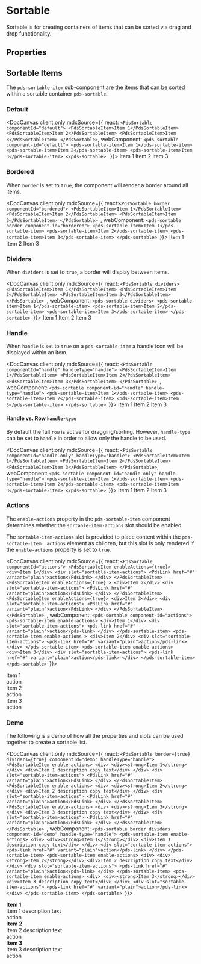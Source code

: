
# Sortable

Sortable is for creating containers of items that can be sorted via drag and drop functionality.

## Properties

<DocArgsTable componentName='pds-sortable' docSource={components} />

## Sortable Items

The `pds-sortable-item` sub-component are the items that can be sorted within a sortable container `pds-sortable`.

<DocArgsTable componentName='pds-sortable-item' docSource={components} />

### Default

<DocCanvas client:only mdxSource={{
  react: `<PdsSortable componentId="default">
  <PdsSortableItem>Item 1</PdsSortableItem>
  <PdsSortableItem>Item 2</PdsSortableItem>
  <PdsSortableItem>Item 3</PdsSortableItem>
</PdsSortable>`,
  webComponent: `<pds-sortable component-id="default">
  <pds-sortable-item>Item 1</pds-sortable-item>
  <pds-sortable-item>Item 2</pds-sortable-item>
  <pds-sortable-item>Item 3</pds-sortable-item>
</pds-sortable>
`
}}>
  <pds-sortable component-id="default">
    <pds-sortable-item>Item 1</pds-sortable-item>
    <pds-sortable-item>Item 2</pds-sortable-item>
    <pds-sortable-item>Item 3</pds-sortable-item>
  </pds-sortable>
</DocCanvas>

### Bordered

When `border` is set to `true`, the component will render a border around all items.

<DocCanvas client:only mdxSource={{
  react:`<PdsSortable border componentId="bordered">
  <PdsSortableItem>Item 1</PdsSortableItem>
  <PdsSortableItem>Item 2</PdsSortableItem>
  <PdsSortableItem>Item 3</PdsSortableItem>
</PdsSortable>
  `,
  webComponent: `<pds-sortable border component-id="bordered">
  <pds-sortable-item>Item 1</pds-sortable-item>
  <pds-sortable-item>Item 2</pds-sortable-item>
  <pds-sortable-item>Item 3</pds-sortable-item>
</pds-sortable>
`}}>
  <pds-sortable border component-id="bordered">
    <pds-sortable-item>Item 1</pds-sortable-item>
    <pds-sortable-item>Item 2</pds-sortable-item>
    <pds-sortable-item>Item 3</pds-sortable-item>
  </pds-sortable>
</DocCanvas>

### Dividers

When `dividers` is set to `true`, a border will display between items.

<DocCanvas client:only mdxSource={{
  react: `<PdsSortable dividers>
  <PdsSortableItem>Item 1</PdsSortableItem>
  <PdsSortableItem>Item 2</PdsSortableItem>
  <PdsSortableItem>Item 3</PdsSortableItem>
</PdsSortable>
  `,
  webComponent: `<pds-sortable dividers>
  <pds-sortable-item>Item 1</pds-sortable-item>
  <pds-sortable-item>Item 2</pds-sortable-item>
  <pds-sortable-item>Item 3</pds-sortable-item>
</pds-sortable>
`}}>
  <pds-sortable dividers>
    <pds-sortable-item>Item 1</pds-sortable-item>
    <pds-sortable-item>Item 2</pds-sortable-item>
    <pds-sortable-item>Item 3</pds-sortable-item>
  </pds-sortable>
</DocCanvas>

### Handle

When `handle` is set to `true` on a `pds-sortable-item` a handle icon will be displayed within an item.

<DocCanvas client:only mdxSource={{
  react: `<PdsSortable componentId="handle" handleType="handle">
  <PdsSortableItem>Item 1</PdsSortableItem>
  <PdsSortableItem>Item 2</PdsSortableItem>
  <PdsSortableItem>Item 3</PdsSortableItem>
</PdsSortable>
  `,
  webComponent: `<pds-sortable component-id="handle" handle-type="handle">
  <pds-sortable-item>Item 1</pds-sortable-item>
  <pds-sortable-item>Item 2</pds-sortable-item>
  <pds-sortable-item>Item 3</pds-sortable-item>
</pds-sortable>
`}}>
  <pds-sortable component-id="handle" handle-type="handle">
    <pds-sortable-item>Item 1</pds-sortable-item>
    <pds-sortable-item>Item 2</pds-sortable-item>
    <pds-sortable-item>Item 3</pds-sortable-item>
  </pds-sortable>
</DocCanvas>

#### Handle vs. Row `handle-type`
By default the full `row` is active for dragging/sorting. However, `handle-type` can be set to `handle` in order to allow only the handle to be used.

<DocCanvas client:only mdxSource={{
  react: `<PdsSortable componentId="handle-only" handleType="handle">
  <PdsSortableItem>Item 1</PdsSortableItem>
  <PdsSortableItem>Item 2</PdsSortableItem>
  <PdsSortableItem>Item 3</PdsSortableItem>
</PdsSortable>`,
  webComponent: `<pds-sortable component-id="handle-only" handle-type="handle">
  <pds-sortable-item>Item 1</pds-sortable-item>
  <pds-sortable-item>Item 2</pds-sortable-item>
  <pds-sortable-item>Item 3</pds-sortable-item>
</pds-sortable>
`}}>
  <pds-sortable component-id="handle-only" handle-type="handle">
    <pds-sortable-item>Item 1</pds-sortable-item>
    <pds-sortable-item>Item 2</pds-sortable-item>
    <pds-sortable-item>Item 3</pds-sortable-item>
  </pds-sortable>
</DocCanvas>

### Actions

The `enable-actions` property in the `pds-sortable-item` component determines whether the `sortable-item-actions` slot should be enabled.

The `sortable-item-actions` slot is provided to place content within the `pds-sortable-item__actions` element as children, but this slot is only rendered if the `enable-actions` property is set to `true`.

<DocCanvas client:only mdxSource={{
  react: `<PdsSortable componentId="actions">
  <PdsSortableItem enableActions={true}>
    <div>Item 1</div>
    <div slot="sortable-item-actions">
      <PdsLink href="#" variant="plain">action</PdsLink>
    </div>
  </PdsSortableItem>
  <PdsSortableItem enableActions={true} >
    <div>Item 2</div>
    <div slot="sortable-item-actions">
      <PdsLink href="#" variant="plain">action</PdsLink>
    </div>
  </PdsSortableItem>
  <PdsSortableItem enableActions={true}>
    <div>Item 3</div>
    <div slot="sortable-item-actions">
      <PdsLink href="#" variant="plain">action</PdsLink>
    </div>
  </PdsSortableItem>
</PdsSortable>
  `,
  webComponent: `<pds-sortable component-id="actions">
  <pds-sortable-item enable-actions>
    <div>Item 1</div>
    <div slot="sortable-item-actions">
      <pds-link href="#" variant="plain">action</pds-link>
    </div>
  </pds-sortable-item>
  <pds-sortable-item enable-actions >
    <div>Item 2</div>
    <div slot="sortable-item-actions">
      <pds-link href="#" variant="plain">action</pds-link>
    </div>
  </pds-sortable-item>
  <pds-sortable-item enable-actions>
    <div>Item 3</div>
    <div slot="sortable-item-actions">
      <pds-link href="#" variant="plain">action</pds-link>
    </div>
  </pds-sortable-item>
</pds-sortable>
`}}>
  <pds-sortable component-id="actions">
    <pds-sortable-item enable-actions>
      <div>Item 1</div>
      <div slot="sortable-item-actions">
        <pds-link href="#" variant="plain">action</pds-link>
      </div>
    </pds-sortable-item>
    <pds-sortable-item enable-actions >
      <div>Item 2</div>
      <div slot="sortable-item-actions">
        <pds-link href="#" variant="plain">action</pds-link>
      </div>
    </pds-sortable-item>
    <pds-sortable-item enable-actions>
      <div>Item 3</div>
      <div slot="sortable-item-actions">
        <pds-link href="#" variant="plain">action</pds-link>
      </div>
    </pds-sortable-item>
  </pds-sortable>
</DocCanvas>

### Demo

The following is a demo of how all the properties and slots can be used together to create a sortable list.

<DocCanvas client:only mdxSource={{
  react: `<PdsSortable border={true} dividers={true} componentId="demo" handleType="handle">
  <PdsSortableItem enable-actions>
    <div>
      <div><strong>Item 1</strong></div>
      <div>Item 1 description copy text</div>
    </div>
    <div slot="sortable-item-actions">
      <PdsLink href="#" variant="plain">action</PdsLink>
    </div>
  </PdsSortableItem>
  <PdsSortableItem enable-actions>
    <div>
      <div><strong>Item 2</strong></div>
      <div>Item 2 description copy text</div>
    </div>
    <div slot="sortable-item-actions">
      <PdsLink href="#" variant="plain">action</PdsLink>
    </div>
  </PdsSortableItem>
  <PdsSortableItem enable-actions>
    <div>
      <div><strong>Item 3</strong></div>
      <div>Item 3 description copy text</div>
    </div>
    <div slot="sortable-item-actions">
      <PdsLink href="#" variant="plain">action</PdsLink>
    </div>
  </PdsSortableItem>
</PdsSortable>
  `,
  webComponent: `<pds-sortable border dividers component-id="demo" handle-type="handle">
  <pds-sortable-item enable-actions>
    <div>
      <div><strong>Item 1</strong></div>
      <div>Item 1 description copy text</div>
    </div>
    <div slot="sortable-item-actions">
      <pds-link href="#" variant="plain">action</pds-link>
    </div>
  </pds-sortable-item>
  <pds-sortable-item enable-actions>
    <div>
      <div><strong>Item 2</strong></div>
      <div>Item 2 description copy text</div>
    </div>
    <div slot="sortable-item-actions">
      <pds-link href="#" variant="plain">action</pds-link>
    </div>
  </pds-sortable-item>
  <pds-sortable-item enable-actions>
    <div>
      <div><strong>Item 3</strong></div>
      <div>Item 3 description copy text</div>
    </div>
    <div slot="sortable-item-actions">
      <pds-link href="#" variant="plain">action</pds-link>
    </div>
  </pds-sortable-item>
</pds-sortable>
`}}>
  <pds-sortable border dividers component-id="demo" handle-type="handle">
    <pds-sortable-item enable-actions>
      <div>
        <div><strong>Item 1</strong></div>
        <div>Item 1 description text</div>
      </div>
      <div slot="sortable-item-actions">
        <pds-link href="#" variant="plain">action</pds-link>
      </div>
    </pds-sortable-item>
    <pds-sortable-item enable-actions>
      <div>
        <div><strong>Item 2</strong></div>
        <div>Item 2 description text</div>
      </div>
      <div slot="sortable-item-actions">
        <pds-link href="#" variant="plain">action</pds-link>
      </div>
    </pds-sortable-item>
    <pds-sortable-item enable-actions>
      <div>
        <div><strong>Item 3</strong></div>
        <div>Item 3 description text</div>
      </div>
      <div slot="sortable-item-actions">
        <pds-link href="#" variant="plain">action</pds-link>
      </div>
    </pds-sortable-item>
  </pds-sortable>
</DocCanvas>
